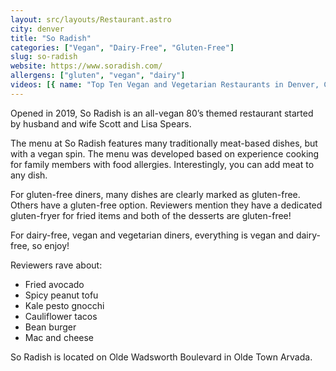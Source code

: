 ```yaml
---
layout: src/layouts/Restaurant.astro
city: denver
title: "So Radish"
categories: ["Vegan", "Dairy-Free", "Gluten-Free"]
slug: so-radish
website: https://www.soradish.com/
allergens: ["gluten", "vegan", "dairy"]
videos: [{ name: "Top Ten Vegan and Vegetarian Restaurants in Denver, Colorado", url: "https://www.youtube.com/watch?v=HobDYv0mynY" }]
---
```


Opened in 2019, So Radish is an all-vegan 80’s themed restaurant started by husband and wife Scott and Lisa Spears.

The menu at So Radish features many traditionally meat-based dishes, but with a vegan spin. The menu was developed based on experience cooking for family members with food allergies. Interestingly, you can add meat to any dish.

For gluten-free diners, many dishes are clearly marked as gluten-free. Others have a gluten-free option. Reviewers mention they have a dedicated gluten-fryer for fried items and both of the desserts are gluten-free!

For dairy-free, vegan and vegetarian diners, everything is vegan and dairy-free, so enjoy!

Reviewers rave about:
* Fried avocado
* Spicy peanut tofu
* Kale pesto gnocchi
* Cauliflower tacos
* Bean burger
* Mac and cheese

So Radish is located on Olde Wadsworth Boulevard in Olde Town Arvada.
